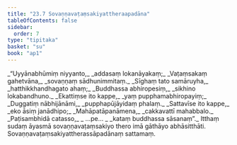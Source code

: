 ```yaml
---
title: "23.7 Sovaṇṇavaṭaṃsakiyattheraapadāna"
tableOfContents: false
sidebar:
  order: 7
type: "tipitaka"
basket: "su"
book: "ap1"
---
```



<DynamicBreadcrumb />

<Division number="34" book="ap1" bookNo="20" page="242">

<Paragraph number="2944" type="verses" book="ap1">
_“Uyyānabhūmiṃ niyyanto,_  
_addasaṃ lokanāyakaṃ;_  
_Vaṭaṃsakaṃ gahetvāna,_  
_sovaṇṇaṃ sādhunimmitaṃ._  

</Paragraph>

</Division>
<Division number="35" book="ap1" bookNo="20" page="242">

<Paragraph number="2945" type="verses" book="ap1">
_Sīghaṃ tato samāruyha,_  
_hatthikkhandhagato ahaṃ;_  
_Buddhassa abhiropesiṃ,_  
_sikhino lokabandhuno._  

</Paragraph>

</Division>
<Division number="36" book="ap1" bookNo="20" page="242">

<Paragraph number="2946" type="verses" book="ap1">
_Ekattiṃse ito kappe,_  
_yaṃ pupphamabhiropayiṃ;_  
_Duggatiṃ nābhijānāmi,_  
_pupphapūjāyidaṃ phalaṃ._  

</Paragraph>

</Division>
<Division number="37" book="ap1" bookNo="20" page="242">

<Paragraph number="2947" type="verses" book="ap1">
_Sattavīse ito kappe,_  
_eko āsiṃ janādhipo;_  
_Mahāpatāpanāmena,_  
_cakkavattī mahabbalo._  

</Paragraph>

</Division>
<Division number="38" book="ap1" bookNo="20" page="243">

<Paragraph number="2948" type="verses" book="ap1">
_Paṭisambhidā catasso,_  
_ …pe… _  
_kataṃ buddhassa sāsanaṃ”._  

</Paragraph>

<Paragraph number="2949" book="ap1">
Itthaṃ sudaṃ āyasmā sovaṇṇavaṭaṃsakiyo thero imā gāthāyo abhāsitthāti.

</Paragraph>
</Division>

<Paragraph number="2950" type="center" book="ap1">
Sovaṇṇavaṭaṃsakiyattherassāpadānaṃ sattamaṃ.
</Paragraph>